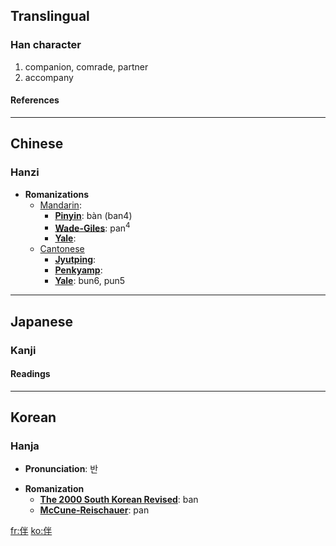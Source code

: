 ==Translingual==
===Han character===
{{Han char|rad=人|as=05|sn=7|four=2925<sub>0</sub>|canj=人火手 (OFQ)}}
# companion, comrade, partner
# accompany
====References====
{{Han ref|kx=0096.230|dkj=00475|dj=0205.090|hdz=10139.010|uh=4F34|ud=20276|bh=A6F1|bd=42737}}
----

==Chinese==
===Hanzi===


* '''Romanizations'''
** [[Mandarin]]:
*** '''[[Pinyin]]''': bàn (ban4)
*** '''[[Wade-Giles]]''': pan<sup>4</sup>
*** '''[[Yale]]''': 
**[[Cantonese]]
***'''[[Jyutping]]''':
***'''[[Penkyamp]]''': 
***'''[[Yale]]''': bun6, pun5


----
==Japanese==
===Kanji===


{{ja-kanji|grade=|rs=人05}}
====Readings====
{{ja-readings|on=[[はん]] (han), [[ばん]] (ban)|kun=[[ともなう]] (tomonau), [[とも]] (tomo)}}


----
==Korean==
===Hanja===

* '''Pronunciation''': 반

* '''Romanization'''
** '''[[The 2000 South Korean Revised Romanization|The 2000 South Korean Revised]]''': ban
** '''[[McCune-Reischauer]]''': pan


[[fr:伴]]
[[ko:伴]]